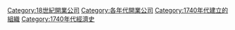 {{EstcatDecadeType|17|4|18|公司|Companies|n=開業}}
[[Category:18世紀開業公司|Category:18世紀開業公司]]
[[Category:各年代開業公司|Category:各年代開業公司]]
[[Category:1740年代建立的組織|Category:1740年代建立的組織]]
[[Category:1740年代經濟史|Category:1740年代經濟史]]